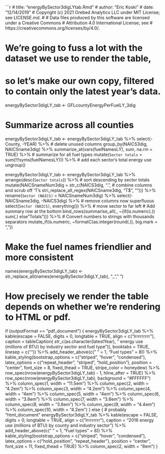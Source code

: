 ```r
# title: "energyBySector3digLYtab.Rmd"
# author: "Eric Koski"
# date: "12/14/2019"
#     Copyright (c) 2021 Orebed Analytics LLC under MIT License; see LICENSE.md. 
# 
#     Data files produced by this software are licensed under a Creative Commons 
#     Attribution 4.0 International License; see
#     https://creativecommons.org/licenses/by/4.0/. 

# We're going to fuss a lot with the dataset we use to render the table, 
# so let's make our own copy, filtered to contain only the latest year's data.  
energyBySector3digLY_tab <- GFLcountyEnergyPerFuelLY_3dig

# Summarize across all counties 
energyBySector3digLY_tab <- energyBySector3digLY_tab %>%
  select(-County, -YEAR) %>%                                  # delete unused columns
  group_by(NAICS3dig, NAICSname3dig) %>%
  summarize_at(vars(fuelNamesLY), sum, na.rm = TRUE) %>%      # summarize for all fuel types
  mutate(`Sector totals` = sum(!!!syms(fuelNamesLY))) %>%     # add each sector's total energy use
  ungroup()                                             

energyBySector3digLY_tab <- energyBySector3digLY_tab %>%
  arrange(desc(`Sector totals`)) %>%                         # sort descending by sector totals
  mutate(NAICSnameNum3dig = str_c(NAICS3dig, ". ",           # combine columns and scrub off 'T's 
                                  stri_replace_all_regex(NAICSname3dig, "T$", ""))) %>%
  rename(`Sector (NAICS)` = NAICSnameNum3dig) %>%
  select(-NAICSname3dig, -NAICS3dig) %>%                     # remove columns now superfluous
  select(`Sector (NAICS)`, everything()) %>%                 # move sector to far left
  # Add summary row at the bottom
  bind_rows(summarise_all(., ~(if(is.numeric(.)) sum(.) else "Totals"))) %>%
  # Convert numbers to strings with thousands separators
  mutate_if(is.numeric, ~formatC(as.integer(round(.)), big.mark = ","))

# Make the fuel names friendlier and more consistent
names(energyBySector3digLY_tab) <- 
  str_replace_all(names(energyBySector3digLY_tab), "_", " ")

# How precisely we render the table depends on whether we're rendering to HTML or pdf. 
if (outputFormat == "pdf_document") {
  energyBySector3digLY_tab %>%
    kable(escape = FALSE, digits = 0, longtable = TRUE,
          align = c("lrrrrrrrrr"),
          caption = tableCaption(
            str_c(as.character(latestYear), 
                  " energy use (millions of BTU) by industry sector and fuel type")),
          booktabs = TRUE, linesep = c("")) %>%
    add_header_above(c(" " = 1, "Fuel types" = 8)) %>%
    kable_styling(bootstrap_options = c("striped", "hover", "condensed"),
                  latex_options = c("repeat_header", "striped", "hold_position"),
                  position = "center",
                  font_size = 8, fixed_thead = TRUE,
                  stripe_color = honeydew) %>%
    row_spec(nrow(energyBySector3digLY_tab) - 1,
             hline_after = TRUE) %>%
    row_spec(nrow(energyBySector3digLY_tab),
             background = "#FFFFFF") %>%
    column_spec(1, width = "11.5em") %>%
    column_spec(2, width = "4.2em") %>%
    column_spec(3, width = "4.2em") %>%
    column_spec(4, width = "4em") %>%
    column_spec(5, width = "4em") %>%
    column_spec(6, width = "3.8em") %>%
    column_spec(7, width = "3.8em") %>%
    column_spec(8, width = "3.8em") %>%
    column_spec(9, width = "4.4em") %>%
    column_spec(10, width = "4.2em") 
} else {                           # probably "html_document"
  energyBySector3digLY_tab %>%
    kable(escape = FALSE, digits = 0, longtable = TRUE,
          align = c("lrrrrrrrr"),
          caption = "2016 energy use (millions of BTU) by county and industry sector") %>%
    add_header_above(c(" " = 1, "Fuel types" = 8)) %>%
    kable_styling(bootstrap_options = c("striped", "hover", "condensed"),
                  latex_options = c("hold_position", "repeat_header"),
                  position = "center",
                  font_size = 11, fixed_thead = TRUE) %>%
    column_spec(2, width = "8em")
}